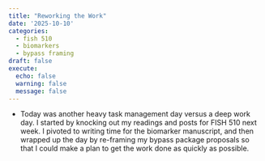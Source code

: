 ```yaml
---
title: "Reworking the Work"
date: '2025-10-10'
categories:
  - fish 510
  - biomarkers
  - bypass framing
draft: false
execute:
  echo: false
  warning: false
  message: false
---
```


- Today was another heavy task management day versus a deep work day. I started by knocking out my readings and posts for FISH 510 next week. I pivoted to writing time for the biomarker manuscript, and then wrapped up the day by re-framing my bypass package proposals so that I could make a plan to get the work done as quickly as possible.